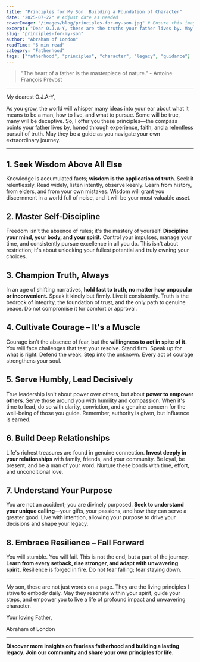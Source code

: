 ---
title: "Principles for My Son: Building a Foundation of Character"
date: "2025-07-22" # Adjust date as needed
coverImage: "/images/blog/principles-for-my-son.jpg" # Ensure this image exists in public/images/blog/
excerpt: "Dear O.J.A-Y, these are the truths your father lives by. May they be a compass for your own journey."
slug: "principles-for-my-son"
author: "Abraham of London"
readTime: "6 min read"
category: "Fatherhood"
tags: ["fatherhood", "principles", "character", "legacy", "guidance"]
---

> "The heart of a father is the masterpiece of nature." - Antoine François Prévost

---

My dearest O.J.A-Y,

As you grow, the world will whisper many ideas into your ear about what it means to be a man, how to live, and what to pursue. Some will be true, many will be deceptive. So, I offer you these principles—the compass points your father lives by, honed through experience, faith, and a relentless pursuit of truth. May they be a guide as you navigate your own extraordinary journey.

---

## 1. Seek Wisdom Above All Else

Knowledge is accumulated facts; **wisdom is the application of truth**. Seek it relentlessly. Read widely, listen intently, observe keenly. Learn from history, from elders, and from your own mistakes. Wisdom will grant you discernment in a world full of noise, and it will be your most valuable asset.

## 2. Master Self-Discipline

Freedom isn't the absence of rules; it's the mastery of yourself. **Discipline your mind, your body, and your spirit.** Control your impulses, manage your time, and consistently pursue excellence in all you do. This isn't about restriction; it's about unlocking your fullest potential and truly owning your choices.

## 3. Champion Truth, Always

In an age of shifting narratives, **hold fast to truth, no matter how unpopular or inconvenient.** Speak it kindly but firmly. Live it consistently. Truth is the bedrock of integrity, the foundation of trust, and the only path to genuine peace. Do not compromise it for comfort or approval.

## 4. Cultivate Courage – It's a Muscle

Courage isn't the absence of fear, but the **willingness to act in spite of it.** You will face challenges that test your resolve. Stand firm. Speak up for what is right. Defend the weak. Step into the unknown. Every act of courage strengthens your soul.

## 5. Serve Humbly, Lead Decisively

True leadership isn't about power over others, but about **power to empower others**. Serve those around you with humility and compassion. When it's time to lead, do so with clarity, conviction, and a genuine concern for the well-being of those you guide. Remember, authority is given, but influence is earned.

## 6. Build Deep Relationships

Life's richest treasures are found in genuine connection. **Invest deeply in your relationships** with family, friends, and your community. Be loyal, be present, and be a man of your word. Nurture these bonds with time, effort, and unconditional love.

## 7. Understand Your Purpose

You are not an accident; you are divinely purposed. **Seek to understand your unique calling**—your gifts, your passions, and how they can serve a greater good. Live with intention, allowing your purpose to drive your decisions and shape your legacy.

## 8. Embrace Resilience – Fall Forward

You will stumble. You will fail. This is not the end, but a part of the journey. **Learn from every setback, rise stronger, and adapt with unwavering spirit.** Resilience is forged in fire. Do not fear falling; fear staying down.

---

My son, these are not just words on a page. They are the living principles I strive to embody daily. May they resonate within your spirit, guide your steps, and empower you to live a life of profound impact and unwavering character.

Your loving Father,

Abraham of London

---

**Discover more insights on fearless fatherhood and building a lasting legacy. Join our community and share your own principles for life.**